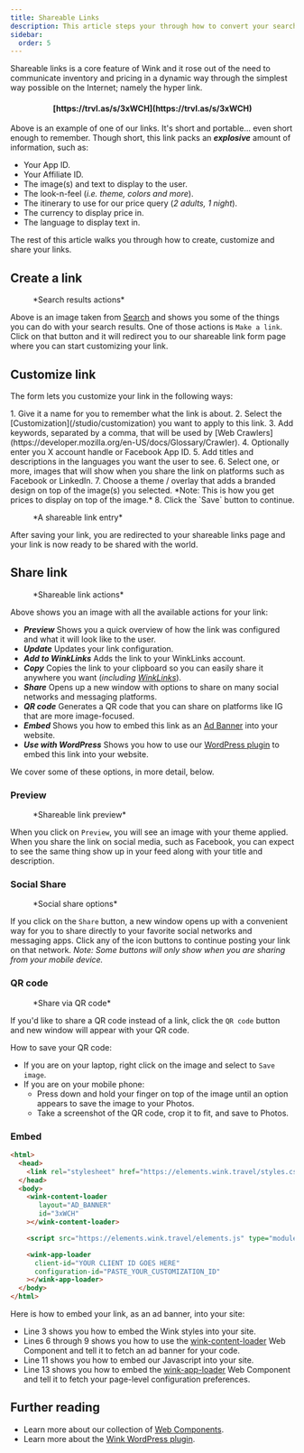 ```yaml
---
title: Shareable Links
description: This article steps your through how to convert your search results to shareable links.
sidebar:
  order: 5
---
```



Shareable links is a core feature of Wink and it rose out of the need to communicate inventory and pricing in a dynamic way through the simplest way possible on the Internet; namely the hyper link.

<h4 align="center">[https://trvl.as/s/3xWCH](https://trvl.as/s/3xWCH)</h4>

Above is an example of one of our links. It's short and portable... even short enough to remember. Though short, this link packs an ***explosive*** amount of information, such as:

- Your App ID.
- Your Affiliate ID.
- The image(s) and text to display to the user.
- The look-n-feel (*i.e. theme, colors and more*).
- The itinerary to use for our price query (*2 adults, 1 night*).
- The currency to display price in.
- The language to display text in.

The rest of this article walks you through how to create, customize and share your links.

## Create a link

<figure>
<CloudinaryImage 
      width="350"
      height="238"
      resize="scale"
      quality="best"
      alt="Actions"
      src="academy/inventory-actions" 
      errorImage="noimage_opaque_nyrtl0.png"
    />
    <figcaption>*Search results actions*</figcaption>
</figure>

Above is an image taken from [Search](/studio/search) and shows you some of the things you can do with your search results. One of those actions is `Make a link`. 
Click on that button and it will redirect you to our shareable link form page where you can start customizing your link.

## Customize link

 The form lets you customize your link in the following ways:

<Steps>
 1. Give it a name for you to remember what the link is about.
 2. Select the [Customization](/studio/customization) you want to apply to this link.
 3. Add keywords, separated by a comma, that will be used by [Web Crawlers](https://developer.mozilla.org/en-US/docs/Glossary/Crawler).
 4. Optionally enter you X account handle or Facebook App ID.
 5. Add titles and descriptions in the languages you want the user to see.
 6. Select one, or more, images that will show when you share the link on platforms such as Facebook or LinkedIn.
 7. Choose a theme / overlay that adds a branded design on top of the image(s) you selected. *Note: This is how you get prices to display on top of the image.*
 8. Click the `Save` button to continue.
 </Steps>

<figure>
<CloudinaryImage 
      width="350"
      height="641"
      resize="scale"
      quality="best"
      alt="Shareable link"
      src="academy/shareable-link" 
      errorImage="noimage_opaque_nyrtl0.png"
    />
    <figcaption>*A shareable link entry*</figcaption>
</figure>

 After saving your link, you are redirected to your shareable links page and your link is now ready to be shared with the world.

## Share link

<figure>
<CloudinaryImage 
      width="350"
      height="641"
      resize="scale"
      quality="best"
      alt="Actions"
      src="academy/shareable-link-actions" 
      errorImage="noimage_opaque_nyrtl0.png"
    />
    <figcaption>*Shareable link actions*</figcaption>
</figure>

Above shows you an image with all the available actions for your link:

- ***Preview*** Shows you a quick overview of how the link was configured and what it will look like to the user.
- ***Update*** Updates your link configuration.
- ***Add to WinkLinks*** Adds the link to your WinkLinks account.
- ***Copy*** Copies the link to your clipboard so you can easily share it anywhere you want (*including [WinkLinks](/winklinks)*).
- ***Share*** Opens up a new window with options to share on many social networks and messaging platforms.
- ***QR code*** Generates a QR code that you can share on platforms like IG that are more image-focused.
- ***Embed*** Shows you how to embed this link as an [Ad Banner](/developer/web-components#ad-banner) into your website. 
- ***Use with WordPress*** Shows you how to use our [WordPress plugin](/developer/wordpress) to embed this link into your website.

We cover some of these options, in more detail, below.

### Preview

<figure>
<CloudinaryImage 
      width="700"
      height="373"
      resize="scale"
      quality="best"
      alt="Preview"
      src="academy/shareable-link-preview" 
      errorImage="noimage_opaque_nyrtl0.png"
    />
    <figcaption>*Shareable link preview*</figcaption>
</figure>

When you click on `Preview`, you will see an image with your theme applied. When you share the link on social media, such as Facebook, you can expect to see the same thing show up in your feed along with your title and description.


### Social Share

<figure>
<CloudinaryImage 
      width="350"
      height="231"
      resize="scale"
      quality="best"
      alt="Social share"
      src="academy/shareable-link-share" 
      errorImage="noimage_opaque_nyrtl0.png"
    />
    <figcaption>*Social share options*</figcaption>
</figure>

If you click on the `Share` button, a new window opens up with a convenient way for you to share directly to your favorite social networks and messaging apps. 
Click any of the icon buttons to continue posting your link on that network. *Note: Some buttons will only show when you are sharing from your mobile device.*

### QR code

<figure>
<CloudinaryImage 
      width="350"
      height="440"
      resize="scale"
      quality="best"
      alt="Social share"
      src="academy/shareable-link-qr-code" 
      errorImage="noimage_opaque_nyrtl0.png"
    />
    <figcaption>*Share via QR code*</figcaption>
</figure>

If you'd like to share a QR code instead of a link, click the `QR code` button and new window will appear with your QR code. 

How to save your QR code:

- If you are on your laptop, right click on the image and select to `Save image`.
- If you are on your mobile phone:
    - Press down and hold your finger on top of the image until an option appears to save the image to your Photos.
    - Take a screenshot of the QR code, crop it to fit, and save to Photos.

### Embed

```html {3, 6-9, 11, 13-16}
<html>
  <head>
    <link rel="stylesheet" href="https://elements.wink.travel/styles.css"></link>
  </head>
  <body>
    <wink-content-loader
       layout="AD_BANNER"
       id="3xWCH"
    ></wink-content-loader>

    <script src="https://elements.wink.travel/elements.js" type="module" defer></script>

    <wink-app-loader
      client-id="YOUR CLIENT ID GOES HERE"
      configuration-id="PASTE_YOUR_CUSTOMIZATION_ID"
    ></wink-app-loader>
  </body>
</html>
```

Here is how to embed your link, as an ad banner, into your site:

- Line 3 shows you how to embed the Wink styles into your site.
- Lines 6 through 9 shows you how to use the [wink-content-loader](/developer/web-component#wink-content-loader) Web Component and tell it to fetch an ad banner for your code.
- Line 11 shows you how to embed our Javascript into your site.
- Line 13 shows you how to embed the [wink-app-loader](/developer/web-component#wink-app-loader) Web Component and tell it to fetch your page-level configuration preferences.

## Further reading

- Learn more about our collection of [Web Components](/developer/web-components).
- Learn more about the [Wink WordPress plugin](/developer/wordpress).